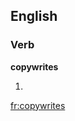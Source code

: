 ==English==

===Verb===
'''copywrites'''

# {{third-person singular of|[[copywrite]]}}

[[fr:copywrites]]